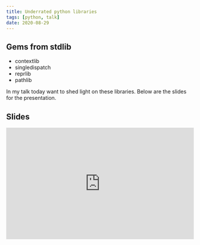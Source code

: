 ```yaml
---
title: Underrated python libraries
tags: [python, talk]
date: 2020-08-29
---
```


## Gems from stdlib

* contextlib
* singledispatch
* reprlib
* pathlib

In my talk today want to shed light on these libraries. 
Below are the slides for the presentation.

## Slides
<iframe src="https://docs.google.com/presentation/d/e/2PACX-1vRM8rysv6WjJ-gzs6nohcisYye6KpYmY4nJ6Hup-NH6oW6ls_AyxOQg4Nyup3C0l_zPtiIScjRPnFVI/embed?start=false&loop=false&delayms=5000" frameborder="0" width="100%" height="300" allowfullscreen="true" mozallowfullscreen="true" webkitallowfullscreen="true"></iframe>

